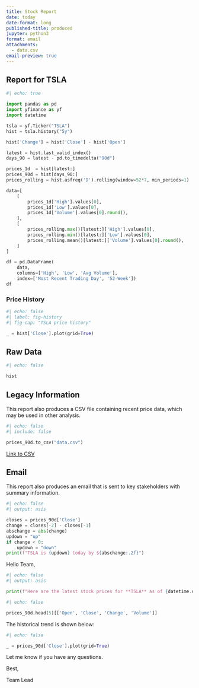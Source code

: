 ```yaml
---
title: Stock Report
date: today
date-format: long
published-title: produced
jupyter: python3
format: email
attachments:
  - data.csv
email-preview: true
---
```


## Report for TSLA

```python
#| echo: true

import pandas as pd
import yfinance as yf
import datetime

tsla = yf.Ticker("TSLA")
hist = tsla.history("5y")

hist['Change'] = hist['Close'] - hist['Open']

latest = hist.last_valid_index()
days_90 = latest - pd.to_timedelta("90d")

prices_1d  = hist[latest:]
prices_90d = hist[days_90:]
prices_rolling = hist.asfreq('D').rolling(window=52*7, min_periods=1)

data=[
    [
        prices_1d['High'].values[0],
        prices_1d['Low'].values[0],
        prices_1d['Volume'].values[0].round(),
    ],
    [
        prices_rolling.max()[latest:]['High'].values[0],
        prices_rolling.min()[latest:]['Low'].values[0],
        prices_rolling.mean()[latest:]['Volume'].values[0].round(),
    ]
]

df = pd.DataFrame(
    data,
    columns=['High', 'Low', 'Avg Volume'],
    index=['Most Recent Trading Day', '52-Week'])
df
```

### Price History

```python
#| echo: false
#| label: fig-history
#| fig-cap: "TSLA price history"

_ = hist['Close'].plot(grid=True)
```

## Raw Data

```python
#| echo: false

hist
```

## Legacy Information

This report also produces a CSV file containing recent price data, which may
be used in other analysis.

```python
#| echo: false
#| include: false

prices_90d.to_csv("data.csv")
```

[Link to CSV](data.csv)

## Email

This report also produces an email that is sent to key stakeholders with summary
information. 

::: {.email}

::: {.subject}
```python
#| echo: false
#| output: asis

closes = prices_90d['Close']
change = closes[-2] - closes[-1]
abschange = abs(change)
updown = "up"
if change < 0:
    updown = "down"
print(f"TSLA is {updown} today by ${abschange:.2f}")
```
:::

Hello Team,

```python
#| echo: false
#| output: asis

print(f"Here are the latest stock prices for **TSLA** as of {datetime.date.today()}:")
```

```python
#| echo: false

prices_90d.head(5)[['Open', 'Close', 'Change', 'Volume']]
```

The historical trend is shown below:

```python
#| echo: false

_ = prices_90d['Close'].plot(grid=True)
```

Let me know if you have any questions.

Best,

Team Lead

:::

